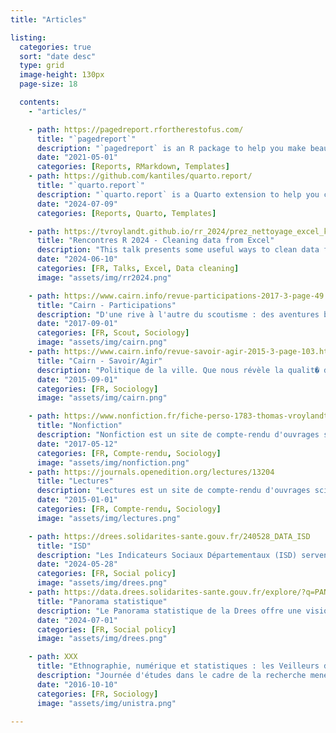 ```yaml
---
title: "Articles"

listing:
  categories: true
  sort: "date desc"
  type: grid
  image-height: 130px
  page-size: 18

  contents:
    - "articles/"

    - path: https://pagedreport.rfortherestofus.com/
      title: "`pagedreport`"
      description: "`pagedreport` is an R package to help you make beautiful PDF-based reports from RMarkdown"
      date: "2021-05-01"
      categories: [Reports, RMarkdown, Templates]
    - path: https://github.com/kantiles/quarto.report/
      title: "`quarto.report`"
      description: "`quarto.report` is a Quarto extension to help you create reports in Quarto without the burden of handling the stylesheet"
      date: "2024-07-09"
      categories: [Reports, Quarto, Templates]

    - path: https://tvroylandt.github.io/rr_2024/prez_nettoyage_excel_kantiles.html#/title-slide
      title: "Rencontres R 2024 - Cleaning data from Excel"
      description: "This talk presents some useful ways to clean data from Excel that are oddly formatted, mainly using `tidyxl` and `unpivotr`"
      date: "2024-06-10"
      categories: [FR, Talks, Excel, Data cleaning]
      image: "assets/img/rr2024.png"

    - path: https://www.cairn.info/revue-participations-2017-3-page-49.htm
      title: "Cairn - Participations"
      description: "D'une rive à l'autre du scoutisme : des aventures buissonnières à l'apprentissage de la citoyenneté"
      date: "2017-09-01"
      categories: [FR, Scout, Sociology]
      image: "assets/img/cairn.png"
    - path: https://www.cairn.info/revue-savoir-agir-2015-3-page-103.htm
      title: "Cairn - Savoir/Agir"
      description: "Politique de la ville. Que nous révèle la qualit� de vie ?"
      date: "2015-09-01"
      categories: [FR, Sociology]
      image: "assets/img/cairn.png"

    - path: https://www.nonfiction.fr/fiche-perso-1783-thomas-vroylandt.htm
      title: "Nonfiction"
      description: "Nonfiction est un site de compte-rendu d'ouvrages scientifiques"
      date: "2017-05-12"
      categories: [FR, Compte-rendu, Sociology]
      image: "assets/img/nonfiction.png"
    - path: https://journals.openedition.org/lectures/13204
      title: "Lectures"
      description: "Lectures est un site de compte-rendu d'ouvrages scientifiques"
      date: "2015-01-01"
      categories: [FR, Compte-rendu, Sociology]
      image: "assets/img/lectures.png"

    - path: https://drees.solidarites-sante.gouv.fr/240528_DATA_ISD
      title: "ISD"
      description: "Les Indicateurs Sociaux Départementaux (ISD) servent au suivi locale des politiques sociales"
      date: "2024-05-28"
      categories: [FR, Social policy]
      image: "assets/img/drees.png"
    - path: https://data.drees.solidarites-sante.gouv.fr/explore/?q=PANORAMA+STATISTIQUE&sort=modified
      title: "Panorama statistique"
      description: "Le Panorama statistique de la Drees offre une vision complète des politiques sociales à l'échelle locale"
      date: "2024-07-01"
      categories: [FR, Social policy]
      image: "assets/img/drees.png"

    - path: XXX
      title: "Ethnographie, numérique et statistiques : les Veilleurs de la 'Manif pour tous', Journée d'études - De la constitution d'un corpus aux analyses statistiques"
      description: "Journée d'études dans le cadre de la recherche menée sous la direction de Marie Balas (Unistra)"
      date: "2016-10-10"
      categories: [FR, Sociology]
      image: "assets/img/unistra.png"

---
```


<style>
@import url('https://fonts.googleapis.com/css2?family=Lexend:wght@100..900&display=swap');
</style>